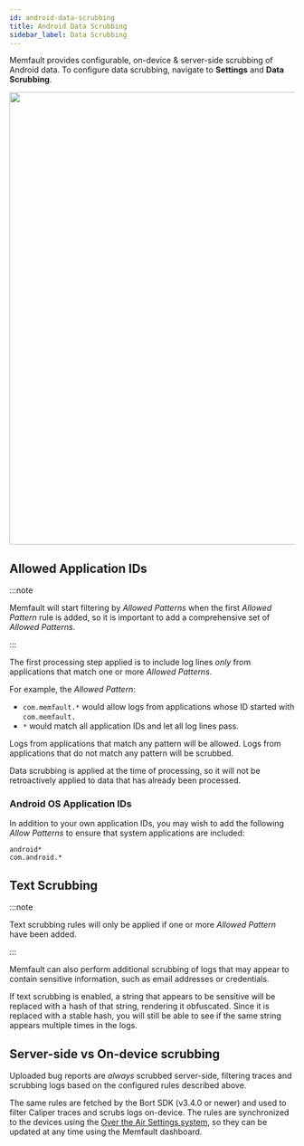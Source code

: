 ```yaml
---
id: android-data-scrubbing
title: Android Data Scrubbing
sidebar_label: Data Scrubbing
---
```


Memfault provides configurable, on-device & server-side scrubbing of Android
data. To configure data scrubbing, navigate to **Settings** and **Data
Scrubbing**.

<p align="center">
  <img width="800" src="/binary-assets/android-data-scrubbing.png" />
</p>

## Allowed Application IDs

:::note

Memfault will start filtering by _Allowed Patterns_ when the first _Allowed
Pattern_ rule is added, so it is important to add a comprehensive set of
_Allowed Patterns_.

:::

The first processing step applied is to include log lines _only_ from
applications that match one or more _Allowed Patterns_.

For example, the _Allowed Pattern_:

- `com.memfault.*` would allow logs from applications whose ID started with
  `com.memfault.`
- `*` would match all application IDs and let all log lines pass.

Logs from applications that match any pattern will be allowed. Logs from
applications that do not match any pattern will be scrubbed.

Data scrubbing is applied at the time of processing, so it will not be
retroactively applied to data that has already been processed.

### Android OS Application IDs

In addition to your own application IDs, you may wish to add the following
_Allow Patterns_ to ensure that system applications are included:

```text
android*
com.android.*
```

## Text Scrubbing

:::note

Text scrubbing rules will only be applied if one or more _Allowed Pattern_ have
been added.

:::

Memfault can also perform additional scrubbing of logs that may appear to
contain sensitive information, such as email addresses or credentials.

If text scrubbing is enabled, a string that appears to be sensitive will be
replaced with a hash of that string, rendering it obfuscated. Since it is
replaced with a stable hash, you will still be able to see if the same string
appears multiple times in the logs.

## Server-side vs On-device scrubbing

Uploaded bug reports are _always_ scrubbed server-side, filtering traces and
scrubbing logs based on the configured rules described above.

The same rules are fetched by the Bort SDK (v3.4.0 or newer) and used to filter
Caliper traces and scrubs logs on-device. The rules are synchronized to the
devices using the
[Over the Air Settings system](https://docs.memfault.com/docs/android/android-bort#features-and-configuration),
so they can be updated at any time using the Memfault dashboard.
